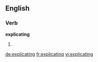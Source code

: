 ==English==

===Verb===
'''explicating'''

# {{present participle of|[[explicate]]}}

[[de:explicating]]
[[fr:explicating]]
[[vi:explicating]]